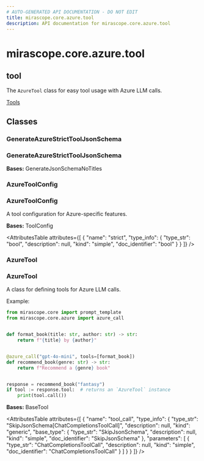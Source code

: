 ```yaml
---
# AUTO-GENERATED API DOCUMENTATION - DO NOT EDIT
title: mirascope.core.azure.tool
description: API documentation for mirascope.core.azure.tool
---
```


# mirascope.core.azure.tool

## <ApiType type="Module" module="mirascope.core.azure.tool" path="core/azure/tool" symbolName="tool" /> tool

The `AzureTool` class for easy tool usage with Azure LLM calls.

<Info title="Usage">

[Tools](/docs/mirascope/learn/tools)

</Info>

## Classes

### GenerateAzureStrictToolJsonSchema

### <ApiType type="Class" module="mirascope.core.azure.tool" path="core/azure/tool" symbolName="GenerateAzureStrictToolJsonSchema" /> GenerateAzureStrictToolJsonSchema

**Bases:** GenerateJsonSchemaNoTitles


### AzureToolConfig

### <ApiType type="Class" module="mirascope.core.azure.tool" path="core/azure/tool" symbolName="AzureToolConfig" /> AzureToolConfig

A tool configuration for Azure-specific features.

**Bases:** ToolConfig

<AttributesTable
  attributes={[
  {
    "name": "strict",
    "type_info": {
      "type_str": "bool",
      "description": null,
      "kind": "simple",
      "doc_identifier": "bool"
    }
  }
]}
/>


### AzureTool

### <ApiType type="Class" module="mirascope.core.azure.tool" path="core/azure/tool" symbolName="AzureTool" /> AzureTool

A class for defining tools for Azure LLM calls.

Example:

```python
from mirascope.core import prompt_template
from mirascope.core.azure import azure_call


def format_book(title: str, author: str) -> str:
    return f"{title} by {author}"


@azure_call("gpt-4o-mini", tools=[format_book])
def recommend_book(genre: str) -> str:
    return f"Recommend a {genre} book"


response = recommend_book("fantasy")
if tool := response.tool:  # returns an `AzureTool` instance
    print(tool.call())
```

**Bases:** BaseTool

<AttributesTable
  attributes={[
  {
    "name": "tool_call",
    "type_info": {
      "type_str": "SkipJsonSchema[ChatCompletionsToolCall]",
      "description": null,
      "kind": "generic",
      "base_type": {
        "type_str": "SkipJsonSchema",
        "description": null,
        "kind": "simple",
        "doc_identifier": "SkipJsonSchema"
      },
      "parameters": [
        {
          "type_str": "ChatCompletionsToolCall",
          "description": null,
          "kind": "simple",
          "doc_identifier": "ChatCompletionsToolCall"
        }
      ]
    }
  }
]}
/>



